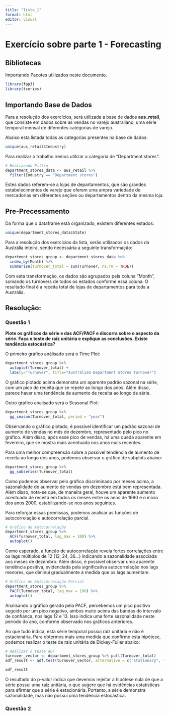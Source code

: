 ```yaml
---
title: "lista_1"
format: html
editor: visual
---
```


# Exercício sobre parte 1 - Forecasting

## Bibliotecas

Importando Pacotes utilizados neste documento.

```r
library(fpp3)
library(tseries)
```

## Importando Base de Dados

Para a resolução dos exercícios, será utilizada a base de dados **aus_retail**, que consiste em dados sobre as vendas no varejo australiano, uma série temporal mensal de diferentes categorias de varejo.

Abaixo esta listada todas as categorias presentes na base de dados:

```r
unique(aus_retail$Industry)
```

Para realizar o trabalho iremos utilizar a categoria de "Department stores":

```r
# Realizando Filtro
department_stores_data <- aus_retail %>%
  filter(Industry == "Department stores")
```

Estes dados referem-se a lojas de departamentos, que são grandes estabelecimentos de varejo que oferem uma ampra variedade de mercadorias em diferentes seções ou departamentos dentro da mesma loja.

## Pre-Precessamento

Da forma que o dataframe está organizado, existem diferentes estados:

```r
unique(department_stores_data$State)
```

Para a resolução dos exercícios da lista, serão utilizados os dados da Austrália inteira, sendo necessária a seguinte transformação:

```r
department_stores_group <- department_stores_data %>%
  index_by(Month) %>%
  summarise(Turnover_total = sum(Turnover, na.rm = TRUE))
```

Com esta transformação, os dados são agrupados pela coluna "Month", somando os turnovers de todos os estados conforme essa coluna. O resultado final é a receita total de lojas de departamentos para toda a Austrália.

## Resolução:

### Questão 1

**Plote os gráficos da série e das ACF/PACF e discorra sobre o aspecto da série. Faça o teste de raíz unitária e explique as conclusões. Existe tendência estocástica?**

O primeiro gráfico análisado será o Time Plot:

```r
department_stores_group %>%
  autoplot(Turnover_total) +
  labs(y="Turnover", title="Australian Department Stores Turnover")
```

O gráfico plotado acima demonstra um aparente padrão sazonal na série, com um pico de receita que se repete ao longo dos anos. Além disso, parece haver uma tendência de aumento de receita ao longo da série.

Outro gráfico analisado será o Seasonal Plot:

```r
department_stores_group %>%
  gg_season(Turnover_total, period = "year")
```

Observando o gráfico plotado, é possível identificar um padrão sazonal de aumento de vendas no mês de dezembro, representado pelo pico no gráfico. Além disso, após esse pico de vendas, há uma queda aparente em fevereiro, que se mostra mais acentuada nos anos mais recentes.

Para uma melhor compreensão sobre a possível tendência de aumento de receita ao longo dos anos, podemos observar o gráfico de subplots abaixo:

```r
department_stores_group %>%
  gg_subseries(Turnover_total)
```

Como podemos observar pelo gráfico discriminado por meses acima, a sazonalidade de aumento de vendas em dezembro está bem representada. Além disso, nota-se que, de maneira geral, houve um aparente aumento acentuado de receita em todos os meses entre os anos de 1990 e o início dos anos 2000, estabilizando-se nos anos seguintes.

Para reforçar essas premissas, podemos analisar as funções de autocorrelação e autocorrelação parcial.

```r
# Gráfico de Autocorrelação
department_stores_group %>%
  ACF(Turnover_total, lag_max = 100) %>%
  autoplot()
```

Como esperado, a função de autocorrelação revela fortes correlações entre os lags múltiplos de 12 (12, 24, 36\...) indicando a sazonalidade associada aos meses de dezembro. Além disso, é possível observar uma aparente tendência positiva, evidenciada pela significativa autocorrelação nos lags menores, que diminui gradualmente à medida que os lags aumentam.

```r
# Gráfico de Autocorrelação Parcial
department_stores_group %>%
  PACF(Turnover_total, lag_max = 100) %>%
  autoplot()
```

Analisando o gráfico gerado pela PACF, percebemos um pico positivo seguido por um pico negativo, ambos muito acima das bandas do intervalo de confiança, nos lags 12 e 13. Isso indica uma forte sazonalidade neste período do ano, conforme observado nos gráficos anteriores.

Ao que tudo indica, esta série temporal possui raiz unitária e não é estacionária. Para obtermos mais uma medida que confirme esta hipótese, podemos realizar o teste de raiz unitária de Dickey-Fuller abaixo:

```r
# Realizar o teste ADF
turnover_vector <- department_stores_group %>% pull(Turnover_total)
adf_result <- adf.test(turnover_vector, alternative = c("stationary", "explosive"))

adf_result
```

O resultado do p-valor indica que devemos rejeitar a hipótese nula de que a série possui uma raiz unitária, o que sugere que há evidências estatísticas para afirmar que a série é estacionária. Portanto, a série demonstra sazonalidade, mas não possui uma tendência estocástica.

### Questão 2
